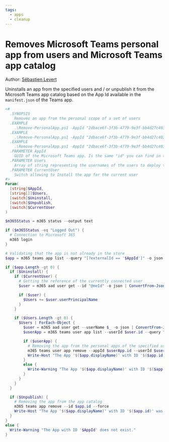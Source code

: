 ```yaml
---
tags:
  - apps
  - cleanup
---
```



# Removes Microsoft Teams personal app from users and Microsoft Teams app catalog

Author: [Sébastien Levert](https://github.com/sebastienlevert)

Uninstalls an app from the specified users and / or unpublish it from the Microsoft Teams app catalog based on the App Id available in the `manifest.json` of the Teams app.

<Tabs>
  <TabItem value="PowerShell">

  ```powershell
  <#
    .SYNOPSIS
      Removes an app from the personal scope of a set of users
    .EXAMPLE
      .\Remove-PersonalApp.ps1 -AppId "2dbace6f-3f3b-4779-9e3f-bb4d27c403fe" -Unpublish -Uninstall -CurrentUser
    .EXAMPLE
      .\Remove-PersonalApp.ps1 -AppId "2dbace6f-3f3b-4779-9e3f-bb4d27c403fe" -Unpublish -Uninstall -CurrentUser -Users @("user1@contoso.com", "user2@contoso.com")
    .EXAMPLE
      .\Remove-PersonalApp.ps1 -AppId "2dbace6f-3f3b-4779-9e3f-bb4d27c403fe" -Unpublish
    .PARAMETER AppId
      GUID of the Microsoft Teams app. Is the same "id" you can find in the manifest.json from your Microsoft Teams app.
    .PARAMETER Users
      Array of string representing the usernames of the users to deploy the Microsoft Teams app to.
    .PARAMETER CurrentUser
      Switch allowing to Install the app for the current user
  #>
  Param(
    [string]$AppId,
    [string[]]$Users,
    [switch]$Uninstall,
    [switch]$Unpublish,
    [switch]$CurrentUser
  )

  $m365Status = m365 status --output text

  if ($m365Status -eq "Logged Out") {
    # Connection to Microsoft 365
    m365 login
  }

  # Validating that the app is not already in the store
  $app = m365 teams app list --query "[?externalId == '$AppId']" -o json | ConvertFrom-Json

  if ($app.Length -gt 0) {
    if ($Uninstall) {
      if ($CurrentUser) {
        # Getting the reference of the currently connected user
        $user = m365 aad user get --id "@meId" -o json | ConvertFrom-Json

        if ($user) {
          $Users += $user.userPrincipalName
        }
      }

      if ($Users.Length -gt 0) {
        $Users | ForEach-Object {
          $user = m365 aad user get --userName $_ -o json | ConvertFrom-Json
          $userApp = m365 teams user app list --userId $user.id --query "[?appId == '$($app.id)']" -o json | ConvertFrom-Json

          if ($userApp) {
            # Removing the app from the personal apps of the specified user
            m365 teams user app remove --appId $userApp.id --userId $user.id --force
            Write-Host "The App '$($app.displayName)' with ID '$($app.id)' was removed for user '$($user.userPrincipalName)'."
          }
          else {
            Write-Warning "The App '$($app.displayName)' with ID '$($app.id)' is not installed for user '$($user.userPrincipalName)'."
          }
        }
      }
    }  

    if ($Unpublish) {
      # Removing the app from the app catalog
      m365 teams app remove --id $app.id --force
      Write-Host "The App '$($app.displayName)' with ID '$($app.id)' was removed from the app catalog."
    }
  }
  else {
    Write-Warning "The App with ID '$AppId' does not exist."
  }
  ```

  </TabItem>
</Tabs>

